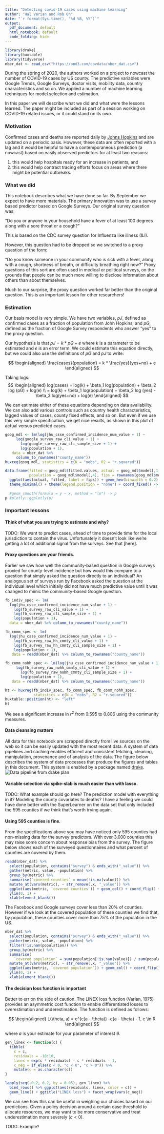 ```yaml
---
title: "Detecting covid-19 cases using machine learning"
author: "Hal Varian and Rob On"
date: "`r format(Sys.time(), '%d %B, %Y')`"
output:
  pdf_document: default
  html_notebook: default
  code_folding: hide
---
```

```r
library(drake)
library(huxtable)
library(tidyverse)
nber_dat <- read_csv("https://ond3.com/covdata/nber_dat.csv")
```

During the spring of 2020, the authors worked on a project to nowcast the number of COVID-19 cases by US county.   The predictive variables were Google Trends, Google Surveys, doctor visits, mobility data, country characteristics and so on.   We applied a number of machine learning techniques for model selection and estimation.

In this paper we will describe what we did and what were the lessons learned.  The paper might be included as part of a session working on COVID-19 related issues, or it could stand on its own.


### Motivation

Confirmed cases and deaths are reported daily by [Johns Hopkins](https://coronavirus.jhu.edu/us-map) and are updated on a periodic basis.   However, these data are often reported with a lag and it would be helpful to have a contemporaneous prediction (a nowcast) based on easily observed predictors for at least two reasons:

1. this would help hospitals ready for an increase in patients, and
2. this would help contract tracing efforts focus on areas where there might be potential outbreaks.

### What we did

This notebook describes what we have done so far.  By September we expect to have more materials.  The primary innovation was to use a survey based predictor based on Google Surveys.  Our original survey question was:

“Do you or anyone in your household have a fever of at least 100 degrees along with a sore throat or a cough?”

This is based on the CDC survey question for Influenza like illness (ILI). 

However, this question had to be dropped so we switched to a proxy question of the form:

“Do you know someone in your community who is sick with a fever, along with a cough, shortness of breath, or difficulty breathing right now?”  Proxy questions of this sort are often used in medical or political surveys, on the grounds that people can be much more willing to disclose information about others than about themselves.

Much to our surprise, the proxy question worked far better than the original question.  This is an important lesson for other researchers!

### Estimation

Our basis model is very simple.  We have two variables,  $pJ$, defined as confirmed cases as a fraction of population from John Hopkins, and $pG$, defined as the fraction of Google Survey respondents who answer “yes” to the proxy question.

Our hypothesis is that $pJ = k*pG + e$ where $k$ is a parameter to be estimated and $e$ is an error term.  We could estimate this equation directly, but we could also use the definitions of $pG$ and $pJ$ to write:
		            
$$
\begin{aligned}
\frac{cases}{population} = k * \frac{yes}{yes+no} + e
\end{aligned}
$$
		            
Taking logs:
$$
\begin{aligned}
log(cases)  = log(k) + \beta_1 log(population) + \beta_2 log (pG) + log(e) \\ = log(k) + \beta_1 log(population) + \beta_2 log (yes) - \beta_3 log(yes+no) + log(e)
\end{aligned}
$$

We can estimate either of these equations depending on data availability.  We can also add various controls such as country health characteristics, lagged values of cases, county fixed effects, and so on.  But even if we use this very simple specification, we get nice results, as shown in this plot of actual versus predicted cases.

```r
goog_mdl <- lm(log(jhu_csse_confirmed_incidence_num_value + 1) ~
     log(google_survey_raw_cli_value + 1) +
       log(google_survey_raw_cli_sample_size + 1) +
       log(population + 1), 
   data = nber_dat %>%
     column_to_rownames("county_name"))
huxreg(goog_mdl, statistics = c(N = "nobs", R2 = "r.squared"))

data.frame(fitted = goog_mdl$fitted.values, actual = goog_mdl$model[,1],
           population = goog_mdl$model[,4], fips = rownames(goog_mdl$model)) %>%
  ggplot(aes(actual, fitted, label = fips)) + geom_hex(binwidth = 0.2) +
  theme_minimal() + theme(legend.position = "none") + coord_fixed() -> p
  
  #geom_smooth(formula = y ~ x, method = "lm") -> p
p #plotly::ggplotly(p)
```

### Important lessons

#### Think of what you are trying to estimate and why?

TODO: We want to predict cases, ahead of time to provide time for the local jurisdiction to contain the virus. Unfortunately it doesn't look like we're getting a lot of additional signal from the surveys. See that [here].

#### Proxy questions are your friends.

Earlier we saw how well the community-based question in Google surveys proxied for county-level incidence but how would this compare to a question that simply asked the question directly to an individual? An analogous set of surveys run by Facebook asked the question at the individual level which initially did not have much predictive value until it was changed to mimic the community-based Google question.

```r
fb_indiv_spec <- lm(
  log(jhu_csse_confirmed_incidence_num_value + 1) ~
    log(fb_survey_raw_cli_value + 1) +
    log(fb_survey_raw_cli_sample_size + 1) +
    log(population + 1),
  data = nber_dat %>% column_to_rownames("county_name"))

fb_comm_spec <- lm(
  log(jhu_csse_confirmed_incidence_num_value + 1) ~
    log(fb_survey_raw_hh_cmnty_cli_value + 1) +
    log(fb_survey_raw_hh_cmnty_cli_sample_size + 1) +
    log(population + 1),
   data = readd(nber_dat) %>% column_to_rownames("county_name"))

fb_comm_nohh_spec <- lm(log(jhu_csse_confirmed_incidence_num_value + 1) ~
     log(fb_survey_raw_nohh_cmnty_cli_value + 1) +
       log(fb_survey_raw_nohh_cmnty_cli_sample_size + 1) +
       log(population + 1),
   data = readd(nber_dat) %>% column_to_rownames("county_name"))

ht <- huxreg(fb_indiv_spec, fb_comm_spec, fb_comm_nohh_spec,
             statistics = c(N = "nobs", R2 = "r.squared"))
huxtable::position(ht) <- "left"
ht
```

We see a significant increase in $r^2$ from 0.595 to 0.806 using the community measures.

#### Data cleansing matters

All data for this notebook are scrapped directly from live sources on the web so it can be easily updated with the most recent data. A system of data pipelines and caching enables efficient and consistent fetching, cleaning, manipulation, provenance and of analysis of the data.  The figure below describes the system of data processes that produce the figures and tables in this document. This system is enabled by a package named [drake](https://github.com/ropensci/drake).
![Data pipeline from drake plan](nber-sankey.png)

#### Variable selection via spike-slab is much easier than with lasso.

TODO: What example should go here? The prediction model with everything in it? Modeling the county covariates to deaths? I have a feeling we could have done better with the SuperLearner on the data set that only included the 595 counties if we think that's worth trying again.

#### Using 595 counties is fine.

From the specifications above you may have noticed only 595 counties had non-missing data for the survey predictors. With over 3,000 counties this may raise some concern about response bias from the survey.  The figure below shows each of the surveyed questionnaires and what percent of counties are covered by them.

```r
readd(nber_dat) %>%
  select(population, contains("survey") & ends_with("_value")) %>%
  gather(metric, value, -population) %>%
  group_by(metric) %>%
  summarise(`covered counties` = mean(!is.na(value))) %>%
  mutate_at(vars(metric), ~ str_remove(.x, "_value")) %>%
  ggplot(aes(metric, `covered counties`)) + geom_col() + coord_flip() +
  ylim(0, 1) +
  xlab(element_blank())
```

The Facebook and Google surveys cover less than 20% of counties. However if we look at the covered population of these counties we find that, by population, these counties cover more than 75% of the population in the US.

```r
nber_dat %>%
  select(population, contains("survey") & ends_with("_value")) %>%
  gather(metric, value, -population) %>%
  filter(!is.nan(population)) %>%
  group_by(metric) %>%
  summarise(
    `covered population` = sum(population[!is.nan(value)]) / sum(population)) %>%
  mutate_at(vars(metric), ~ str_remove(.x, "_value")) %>%
  ggplot(aes(metric, `covered population`)) + geom_col() + coord_flip() +
  ylim(0, 1) + 
  xlab(element_blank())
```

#### The decision loss function is important

Better to err on the side of caution. The LINEX loss function (Varian, 1975) provides an asymmetric cost function to enable differentiated losses to overestimation and underestimation. The function is defined as follows:

$$
\begin{aligned}
L(\theta, a) = e^{c(a - \theta)} -c(a - \theta) - 1, c \in R
\end{aligned}
$$

where $a$ is your estimate for your parameter of interest $\theta$.

```r
gen_linex <- function(c) {
  tibble(
    c = c,
    residuals = -10:10,
    linex = exp(c * residuals) - c * residuals - 1,
    c_neg = if_else(c < 0, "c < 0", "c > 0")) %>%
    mutate(c = as.character(c))
}

lapply(seq(-0.2, 0.2, by = 0.05), gen_linex) %>%
  bind_rows() %>% ggplot(aes(residuals, linex, color = c)) +
  geom_line() + ggtitle("LINEX loss") + facet_wrap(vars(c_neg))
```

We can see how this can be useful in weighing our choices based on our predictions. Given a policy decision around a certain case threshold to allocate resources, we may want to be more conservative and treat underestimation more severely ($c < 0$).

TODO: Example?
